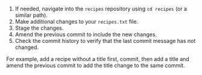 1. If needed, navigate into the `recipes` repository using `cd recipes` (or a similar path).
1. Make additional changes to your `recipes.txt` file.
1. Stage the changes.
1. Amend the previous commit to include the new changes.
1. Check the commit history to verify that the last commit message has not changed.

For example, add a recipe without a title first, commit, then add a title and amend the previous commit to add the title change to the same commit.